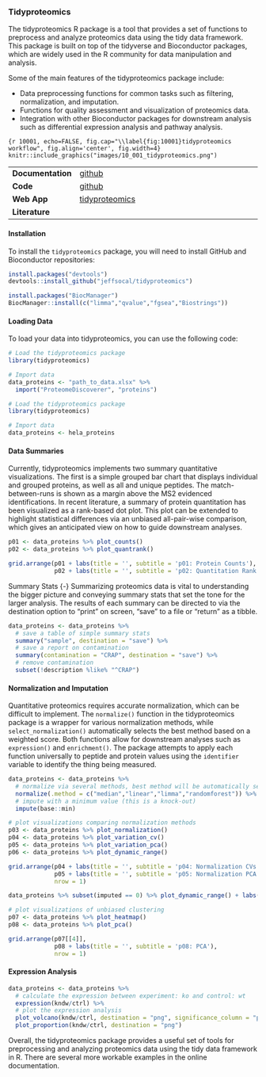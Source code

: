 ### Tidyproteomics {-}

The tidyproteomics R package is a tool that provides a set of functions to preprocess and analyze proteomics data using the tidy data framework. This package is built on top of the tidyverse and Bioconductor packages, which are widely used in the R community for data manipulation and analysis.

Some of the main features of the tidyproteomics package include:

-   Data preprocessing functions for common tasks such as filtering, normalization, and imputation.
-   Functions for quality assessment and visualization of proteomics data.
-   Integration with other Bioconductor packages for downstream analysis such as differential expression analysis and pathway analysis.

```{r 10001, echo=FALSE, fig.cap="\\label{fig:10001}tidyproteomics workflow", fig.align='center', fig.width=4}
knitr::include_graphics("images/10_001_tidyproteomics.png")
```

|                   |                                                                  |
|-------------------|------------------------------------------------------------------|
| **Documentation** | [github](https://jeffsocal.github.io/tidyproteomics/)            |
| **Code**          | [github](https://github.com/jeffsocal/tidyproteomics)            |
| **Web App**       | [tidyproteomics](bioinformatics.pel.caltech.edu/tidyproteomics/) |
| **Literature**    |                                                                  |

#### Installation {-}

To install the `tidyproteomics` package, you will need to install GitHub and Bioconductor repositories:

```r
install.packages("devtools")
devtools::install_github("jeffsocal/tidyproteomics")

install.packages("BiocManager")
BiocManager::install(c("limma","qvalue","fgsea","Biostrings"))
```

#### Loading Data {-}

To load your data into tidyproteomics, you can use the following code:

```r
# Load the tidyproteomics package
library(tidyproteomics)

# Import data
data_proteins <- "path_to_data.xlsx" %>%
  import("ProteomeDiscoverer", "proteins") 
```

```r
# Load the tidyproteomics package
library(tidyproteomics)

# Import data
data_proteins <- hela_proteins
```

#### Data Summaries {-}
Currently, tidyproteomics implements two summary quantitative visualizations. The first is a simple grouped bar chart that displays individual and grouped proteins, as well as all and unique peptides. The match-between-runs is shown as a margin above the MS2 evidenced identifications. In recent literature, a summary of protein quantitation has been visualized as a rank-based dot plot. This plot can be extended to highlight statistical differences via an unbiased all-pair-wise comparison, which gives an anticipated view on how to guide downstream analyses.
```r
p01 <- data_proteins %>% plot_counts()
p02 <- data_proteins %>% plot_quantrank()
```

```r
grid.arrange(p01 + labs(title = '', subtitle = 'p01: Protein Counts'), 
             p02 + labs(title = '', subtitle = 'p02: Quantitation Rank Plot'), nrow = 1)
```


Summary Stats {-}
Summarizing proteomics data is vital to understanding the bigger picture and conveying summary stats that set the tone for the larger analysis. The results of each summary can be directed to via the destination option to "print" on screen, "save" to a file or "return" as a tibble.

```r
data_proteins <- data_proteins %>%
  # save a table of simple summary stats
  summary("sample", destination = "save") %>%
  # save a report on contamination
  summary(contamination = "CRAP", destination = "save") %>%
  # remove contamination
  subset(!description %like% "^CRAP")
```

#### Normalization and Imputation {-}
Quantitative proteomics requires accurate normalization, which can be difficult to implement. The `normalize()` function in the tidyproteomics package is a wrapper for various normalization methods, while `select_normalization()` automatically selects the best method based on a weighted score. Both functions allow for downstream analyses such as `expression()` and `enrichment()`. The package attempts to apply each function universally to peptide and protein values using the `identifier` variable to identify the thing being measured.

```r
data_proteins <- data_proteins %>%
  # normalize via several methods, best method will be automatically selected
  normalize(.method = c("median","linear","limma","randomforest")) %>%
  # impute with a minimum value (this is a knock-out)
  impute(base::min)

# plot visualizations comparing normalization methods
p03 <- data_proteins %>% plot_normalization()
p04 <- data_proteins %>% plot_variation_cv()
p05 <- data_proteins %>% plot_variation_pca()
p06 <- data_proteins %>% plot_dynamic_range()
```

```r
grid.arrange(p04 + labs(title = '', subtitle = 'p04: Normalization CVs'), 
             p05 + labs(title = '', subtitle = 'p05: Normalization PCA'), 
             nrow = 1)
```
```r
data_proteins %>% subset(imputed == 0) %>% plot_dynamic_range() + labs(title = '', subtitle = 'p06: Normalization Dynamic Range')
```

```r
# plot visualizations of unbiased clustering
p07 <- data_proteins %>% plot_heatmap()
p08 <- data_proteins %>% plot_pca()
```

```r
grid.arrange(p07[[4]], 
             p08 + labs(title = '', subtitle = 'p08: PCA'), 
             nrow = 1)
```

#### Expression Analysis {-}

```r
data_proteins <- data_proteins %>%
  # calculate the expression between experiment: ko and control: wt
  expression(kndw/ctrl) %>%
  # plot the expression analysis
  plot_volcano(kndw/ctrl, destination = "png", significance_column = "p_value") %>% 
  plot_proportion(kndw/ctrl, destination = "png")
```

Overall, the tidyproteomics package provides a useful set of tools for preprocessing and analyzing proteomics data using the tidy data framework in R. There are several more workable examples in the online documentation.

